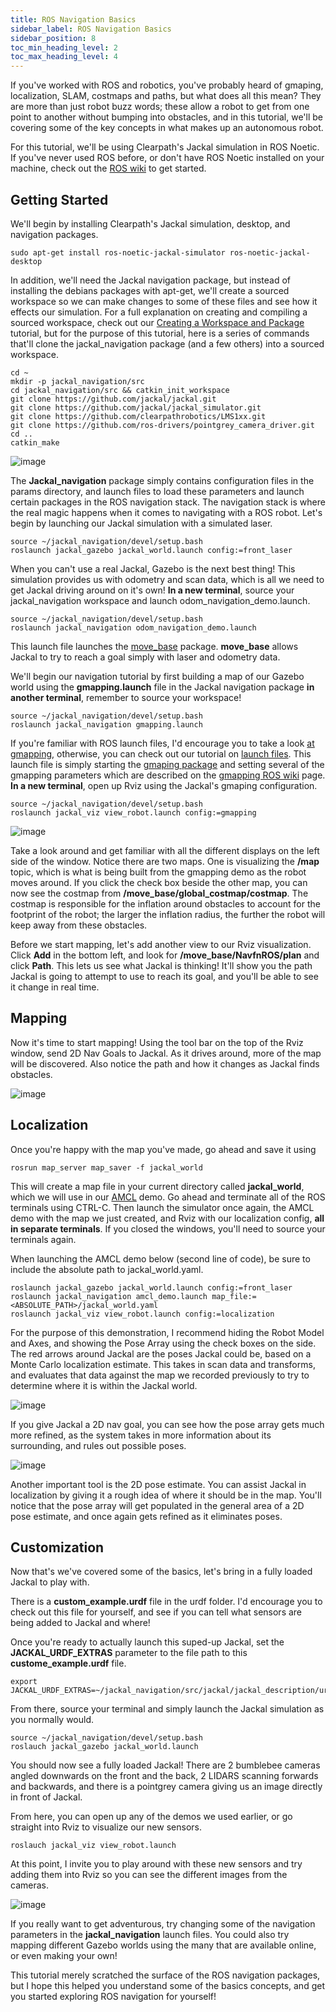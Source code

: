```yaml
---
title: ROS Navigation Basics
sidebar_label: ROS Navigation Basics
sidebar_position: 8
toc_min_heading_level: 2
toc_max_heading_level: 4
---
```


If you've worked with ROS and robotics, you've probably heard of
gmaping, localization, SLAM, costmaps and paths, but what does all this
mean? They are more than just robot buzz words; these allow a robot to
get from one point to another without bumping into obstacles, and in
this tutorial, we'll be covering some of the key concepts in what makes
up an autonomous robot.

For this tutorial, we'll be using Clearpath's Jackal simulation in ROS
Noetic. If you've never used ROS before, or don't have ROS Noetic
installed on your machine, check out the [ROS
wiki](http://wiki.ros.org/i%20%20ndigo) to get started.

## Getting Started

We'll begin by installing Clearpath's Jackal simulation, desktop, and
navigation packages.

```
sudo apt-get install ros-noetic-jackal-simulator ros-noetic-jackal-desktop
```

In addition, we'll need the Jackal navigation package, but instead of
installing the debians packages with apt-get, we'll create a sourced
workspace so we can make changes to some of these files and see how it
effects our simulation. For a full explanation on creating and compiling
a sourced workspace, check out our [Creating a Workspace and
Package](http://www.clearpathrobotics.com/guides/ros/Creating%20publisher.html)
tutorial, but for the purpose of this tutorial, here is a series of
commands that'll clone the jackal_navigation package (and a few others)
into a sourced workspace.

```
cd ~
mkdir -p jackal_navigation/src
cd jackal_navigation/src && catkin_init_workspace
git clone https://github.com/jackal/jackal.git
git clone https://github.com/jackal/jackal_simulator.git
git clone https://github.com/clearpathrobotics/LMS1xx.git
git clone https://github.com/ros-drivers/pointgrey_camera_driver.git
cd ..
catkin_make
```

![image](/img/software_images/ros/tutorials/ros101/workspaceSetup.png)

The **Jackal_navigation** package simply contains configuration files in
the params directory, and launch files to load these parameters and
launch certain packages in the ROS navigation stack. The navigation
stack is where the real magic happens when it comes to navigating with a
ROS robot. Let's begin by launching our Jackal simulation with a
simulated laser.

```
source ~/jackal_navigation/devel/setup.bash
roslaunch jackal_gazebo jackal_world.launch config:=front_laser
```

When you can't use a real Jackal, Gazebo is the next best thing! This
simulation provides us with odometry and scan data, which is all we need
to get Jackal driving around on it's own! **In a new terminal**, source
your jackal_navigation workspace and launch odom_navigation_demo.launch.

```
source ~/jackal_navigation/devel/setup.bash
roslaunch jackal_navigation odom_navigation_demo.launch
```

This launch file launches the [move_base](http://wiki.ros.org/move_base)
package. **move_base** allows Jackal to try to reach a goal simply with
laser and odometry data.

We'll begin our navigation tutorial by first building a map of our
Gazebo world using the **gmapping.launch** file in the Jackal navigation
package **in another terminal**, remember to source your workspace!

```
source ~/jackal_navigation/devel/setup.bash
roslaunch jackal_navigation gmapping.launch
```

If you're familiar with ROS launch files, I'd encourage you to take a
look [at
gmapping](https://github.com/jackal/jackal/blob/noetic-devel/jackal_navigation/launch/include/gmapping.launch),
otherwise, you can check out our tutorial on [launch
files](http://www.clearpathrobotics.com/guides/ros/Launch%20Files.html).
This launch file is simply starting the [gmaping
package](http://wiki.ros.org/gmapping) and setting several of the
gmapping parameters which are described on the [gmapping ROS
wiki](http://wiki.ros.org/gmapping) page. **In a new terminal**, open up
Rviz using the Jackal's gmaping configuration.

```
source ~/jackal_navigation/devel/setup.bash
roslaunch jackal_viz view_robot.launch config:=gmapping
```

![image](/img/software_images/ros/tutorials/ros101/gmappingconfig.png)

Take a look around and get familiar with all the different displays on
the left side of the window. Notice there are two maps. One is
visualizing the **/map** topic, which is what is being built from the
gmapping demo as the robot moves around. If you click the check box
beside the other map, you can now see the costmap from
**/move_base/global_costmap/costmap**. The costmap is responsible for
the inflation around obstacles to account for the footprint of the
robot; the larger the inflation radius, the further the robot will keep
away from these obstacles.

Before we start mapping, let's add another view to our Rviz
visualization. Click **Add** in the bottom left, and look for
**/move_base/NavfnROS/plan** and click **Path**. This lets us see what
Jackal is thinking! It'll show you the path Jackal is going to attempt
to use to reach its goal, and you'll be able to see it change in real
time.

## Mapping

Now it's time to start mapping! Using the tool bar on the top of the
Rviz window, send 2D Nav Goals to Jackal. As it drives around, more of
the map will be discovered. Also notice the path and how it changes as
Jackal finds obstacles.

![image](/img/software_images/ros/tutorials/ros101/jackalsavedmap.png)

## Localization

Once you're happy with the map you've made, go ahead and save it using

```
rosrun map_server map_saver -f jackal_world
```

This will create a map file in your current directory called
**jackal_world**, which we will use in our
[AMCL](http://wiki.ros.org/amcl) demo. Go ahead and terminate all of the
ROS terminals using CTRL-C. Then launch the simulator once again, the
AMCL demo with the map we just created, and Rviz with our localization
config, **all in separate terminals**. If you closed the windows,
you'll need to source your terminals again.

When launching the AMCL demo below (second line of code), be sure to
include the absolute path to jackal_world.yaml.

```
roslaunch jackal_gazebo jackal_world.launch config:=front_laser
roslaunch jackal_navigation amcl_demo.launch map_file:=<ABSOLUTE_PATH>/jackal_world.yaml
roslaunch jackal_viz view_robot.launch config:=localization
```

For the purpose of this demonstration, I recommend hiding the Robot
Model and Axes, and showing the Pose Array using the check boxes on the
side. The red arrows around Jackal are the poses Jackal could be, based
on a Monte Carlo localization estimate. This takes in scan data and
transforms, and evaluates that data against the map we recorded
previously to try to determine where it is within the Jackal world.

![image](/img/software_images/ros/tutorials/ros101/jackalposearray.png)

If you give Jackal a 2D nav goal, you can see how the pose array gets
much more refined, as the system takes in more information about its
surrounding, and rules out possible poses.

![image](/img/software_images/ros/tutorials/ros101/smallposearray.png)

Another important tool is the 2D pose estimate. You can assist Jackal in
localization by giving it a rough idea of where it should be in the map.
You'll notice that the pose array will get populated in the general
area of a 2D pose estimate, and once again gets refined as it eliminates
poses.

## Customization

Now that's we've covered some of the basics, let's bring in a fully
loaded Jackal to play with.

There is a **custom_example.urdf** file in the urdf folder. I'd
encourage you to check out this file for yourself, and see if you can
tell what sensors are being added to Jackal and where!

Once you're ready to actually launch this suped-up Jackal, set the
**JACKAL_URDF_EXTRAS** parameter to the file path to this
**custome_example.urdf** file.

```
export JACKAL_URDF_EXTRAS=~/jackal_navigation/src/jackal/jackal_description/urdf/custom_example.urdf
```

From there, source your terminal and simply launch the Jackal simulation
as you normally would.

```
source ~/jackal_navigation/devel/setup.bash
roslauch jackal_gazebo jackal_world.launch
```

You should now see a fully loaded Jackal! There are 2 bumblebee cameras
angled downwards on the front and the back, 2 LIDARS scanning forwards
and backwards, and there is a pointgrey camera giving us an image
directly in front of Jackal.

From here, you can open up any of the demos we used earlier, or go
straight into Rviz to visualize our new sensors.

```
roslauch jackal_viz view_robot.launch
```

At this point, I invite you to play around with these new sensors and
try adding them into Rviz so you can see the different images from the
cameras.

![image](/img/software_images/ros/tutorials/ros101/jackalfullyloaded.png)

If you really want to get adventurous, try changing some of the
navigation parameters in the **jackal_navigation** launch files. You
could also try mapping different Gazebo worlds using the many that are
available online, or even making your own!

This tutorial merely scratched the surface of the ROS navigation
packages, but I hope this helped you understand some of the basics
concepts, and get you started exploring ROS navigation for yourself!
